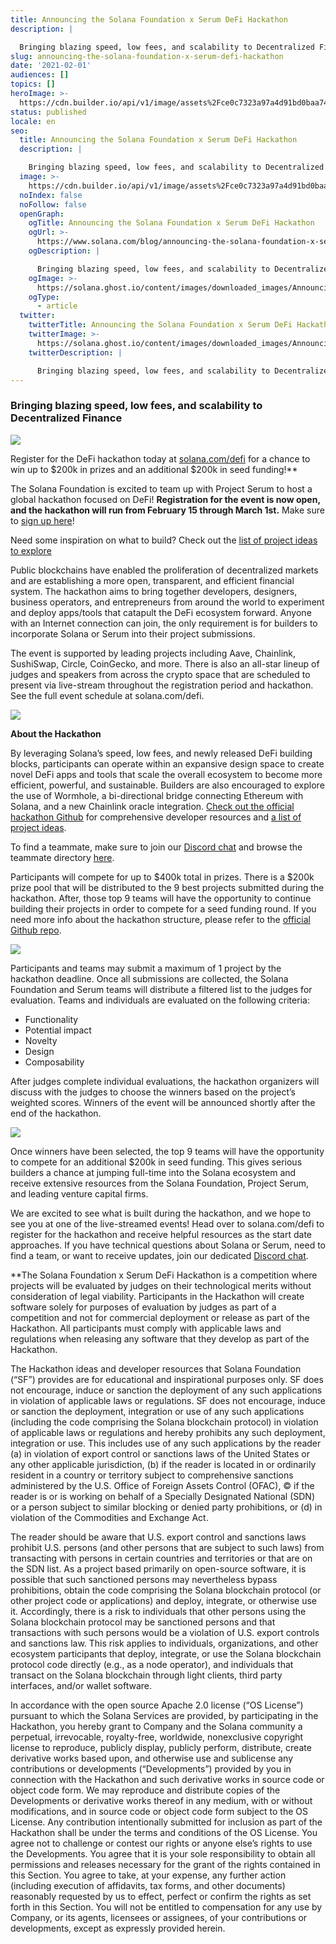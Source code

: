 ```yaml
---
title: Announcing the Solana Foundation x Serum DeFi Hackathon
description: |

  Bringing blazing speed, low fees, and scalability to Decentralized Finance
slug: announcing-the-solana-foundation-x-serum-defi-hackathon
date: '2021-02-01'
audiences: []
topics: []
heroImage: >-
  https://cdn.builder.io/api/v1/image/assets%2Fce0c7323a97a4d91bd0baa7490ec9139%2Fe8a52ff9548a425d89d79caef63760e2
status: published
locale: en
seo:
  title: Announcing the Solana Foundation x Serum DeFi Hackathon
  description: |

    Bringing blazing speed, low fees, and scalability to Decentralized Finance
  image: >-
    https://cdn.builder.io/api/v1/image/assets%2Fce0c7323a97a4d91bd0baa7490ec9139%2Fe8a52ff9548a425d89d79caef63760e2
  noIndex: false
  noFollow: false
  openGraph:
    ogTitle: Announcing the Solana Foundation x Serum DeFi Hackathon
    ogUrl: >-
      https://www.solana.com/blog/announcing-the-solana-foundation-x-serum-defi-hackathon
    ogDescription: |

      Bringing blazing speed, low fees, and scalability to Decentralized Finance
    ogImage: >-
      https://solana.ghost.io/content/images/downloaded_images/Announcing-the-Solana-Foundation-x-Serum-DeFi-Hackathon/1-NipXT_niSUugobAQ2_VmwQ-3.png
    ogType:
      - article
  twitter:
    twitterTitle: Announcing the Solana Foundation x Serum DeFi Hackathon
    twitterImage: >-
      https://solana.ghost.io/content/images/downloaded_images/Announcing-the-Solana-Foundation-x-Serum-DeFi-Hackathon/1-NipXT_niSUugobAQ2_VmwQ-3.png
    twitterDescription: |

      Bringing blazing speed, low fees, and scalability to Decentralized Finance
---
```


### **Bringing blazing speed, low fees, and scalability to Decentralized Finance**

![](/announcing-the-solana-foundation-x-serum-defi-hackathon/image-1.jpg)

Register for the DeFi hackathon today at [solana.com/defi](https://solana.com/defi?ref=solana.ghost.io) for a chance to win up to $200k in prizes and an additional $200k in seed funding!\*\*

The Solana Foundation is excited to team up with Project Serum to host a global hackathon focused on DeFi! **Registration for the event is now open, and the hackathon will run from February 15 through March 1st.** Make sure to [sign up here](https://solana.com/defi?ref=solana.ghost.io)!

Need some inspiration on what to build? Check out the [list of project ideas to explore](https://github.com/solana-labs/defi-hackathon/blob/main/ideas.md?ref=solana.ghost.io)

Public blockchains have enabled the proliferation of decentralized markets and are establishing a more open, transparent, and efficient financial system. The hackathon aims to bring together developers, designers, business operators, and entrepreneurs from around the world to experiment and deploy apps/tools that catapult the DeFi ecosystem forward. Anyone with an Internet connection can join, the only requirement is for builders to incorporate Solana or Serum into their project submissions.

The event is supported by leading projects including Aave, Chainlink, SushiSwap, Circle, CoinGecko, and more. There is also an all-star lineup of judges and speakers from across the crypto space that are scheduled to present via live-stream throughout the registration period and hackathon. See the full event schedule at solana.com/defi.

![](/announcing-the-solana-foundation-x-serum-defi-hackathon/image-2.jpg)

**About the Hackathon**

By leveraging Solana’s speed, low fees, and newly released DeFi building blocks, participants can operate within an expansive design space to create novel DeFi apps and tools that scale the overall ecosystem to become more efficient, powerful, and sustainable. Builders are also encouraged to explore the use of Wormhole, a bi-directional bridge connecting Ethereum with Solana, and a new Chainlink oracle integration. [Check out the official hackathon Github](https://github.com/solana-labs/defi-hackathon?ref=solana.ghost.io) for comprehensive developer resources and [a list of project ideas](https://github.com/solana-labs/defi-hackathon/blob/main/ideas.md?ref=solana.ghost.io).

To find a teammate, make sure to join our [Discord chat](https://discord.gg/uNHzdyZRMB?ref=solana.ghost.io) and browse the teammate directory [here](https://airtable.com/shrKQ0KdkKjoejQex/tblRhtznXGRg28mnJ?ref=solana.ghost.io).

Participants will compete for up to $400k total in prizes. There is a $200k prize pool that will be distributed to the 9 best projects submitted during the hackathon. After, those top 9 teams will have the opportunity to continue building their projects in order to compete for a seed funding round. If you need more info about the hackathon structure, please refer to the [official Github repo](https://github.com/solana-labs/defi-hackathon?ref=solana.ghost.io).

![](/announcing-the-solana-foundation-x-serum-defi-hackathon/image-3.jpg)

Participants and teams may submit a maximum of 1 project by the hackathon deadline. Once all submissions are collected, the Solana Foundation and Serum teams will distribute a filtered list to the judges for evaluation. Teams and individuals are evaluated on the following criteria:

-   Functionality
-   Potential impact
-   Novelty
-   Design
-   Composability

After judges complete individual evaluations, the hackathon organizers will discuss with the judges to choose the winners based on the project’s weighted scores. Winners of the event will be announced shortly after the end of the hackathon.

![](/announcing-the-solana-foundation-x-serum-defi-hackathon/image-4.jpg)

Once winners have been selected, the top 9 teams will have the opportunity to compete for an additional $200k in seed funding. This gives serious builders a chance at jumping full-time into the Solana ecosystem and receive extensive resources from the Solana Foundation, Project Serum, and leading venture capital firms.

We are excited to see what is built during the hackathon, and we hope to see you at one of the live-streamed events! Head over to solana.com/defi to register for the hackathon and receive helpful resources as the start date approaches. If you have technical questions about Solana or Serum, need to find a team, or want to receive updates, join our dedicated [Discord chat](https://discord.gg/uNHzdyZRMB?ref=solana.ghost.io).

\*\*The Solana Foundation x Serum DeFi Hackathon is a competition where projects will be evaluated by judges on their technological merits without consideration of legal viability. Participants in the Hackathon will create software solely for purposes of evaluation by judges as part of a competition and not for commercial deployment or release as part of the Hackathon. All participants must comply with applicable laws and regulations when releasing any software that they develop as part of the Hackathon.

The Hackathon ideas and developer resources that Solana Foundation (“SF”) provides are for educational and inspirational purposes only. SF does not encourage, induce or sanction the deployment of any such applications in violation of applicable laws or regulations. SF does not encourage, induce or sanction the deployment, integration or use of any such applications (including the code comprising the Solana blockchain protocol) in violation of applicable laws or regulations and hereby prohibits any such deployment, integration or use. This includes use of any such applications by the reader (a) in violation of export control or sanctions laws of the United States or any other applicable jurisdiction, (b) if the reader is located in or ordinarily resident in a country or territory subject to comprehensive sanctions administered by the U.S. Office of Foreign Assets Control (OFAC), © if the reader is or is working on behalf of a Specially Designated National (SDN) or a person subject to similar blocking or denied party prohibitions, or (d) in violation of the Commodities and Exchange Act.

The reader should be aware that U.S. export control and sanctions laws prohibit U.S. persons (and other persons that are subject to such laws) from transacting with persons in certain countries and territories or that are on the SDN list. As a project based primarily on open-source software, it is possible that such sanctioned persons may nevertheless bypass prohibitions, obtain the code comprising the Solana blockchain protocol (or other project code or applications) and deploy, integrate, or otherwise use it. Accordingly, there is a risk to individuals that other persons using the Solana blockchain protocol may be sanctioned persons and that transactions with such persons would be a violation of U.S. export controls and sanctions law. This risk applies to individuals, organizations, and other ecosystem participants that deploy, integrate, or use the Solana blockchain protocol code directly (e.g., as a node operator), and individuals that transact on the Solana blockchain through light clients, third party interfaces, and/or wallet software.

In accordance with the open source Apache 2.0 license (“OS License”) pursuant to which the Solana Services are provided, by participating in the Hackathon, you hereby grant to Company and the Solana community a perpetual, irrevocable, royalty-free, worldwide, nonexclusive copyright license to reproduce, publicly display, publicly perform, distribute, create derivative works based upon, and otherwise use and sublicense any contributions or developments (“Developments”) provided by you in connection with the Hackathon and such derivative works in source code or object code form. We may reproduce and distribute copies of the Developments or derivative works thereof in any medium, with or without modifications, and in source code or object code form subject to the OS License. Any contribution intentionally submitted for inclusion as part of the Hackathon shall be under the terms and conditions of the OS License. You agree not to challenge or contest our rights or anyone else’s rights to use the Developments. You agree that it is your sole responsibility to obtain all permissions and releases necessary for the grant of the rights contained in this Section. You agree to take, at your expense, any further action (including execution of affidavits, tax forms, and other documents) reasonably requested by us to effect, perfect or confirm the rights as set forth in this Section. You will not be entitled to compensation for any use by Company, or its agents, licensees or assignees, of your contributions or developments, except as expressly provided herein.

